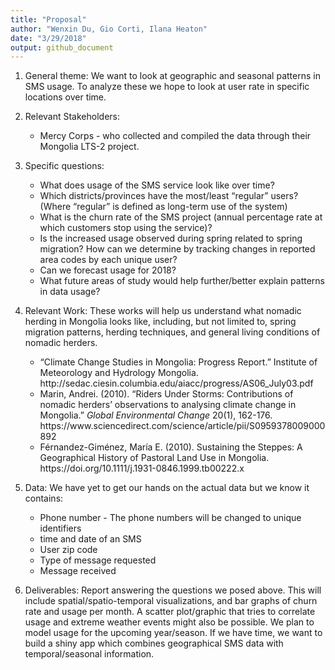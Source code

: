 ```yaml
---
title: "Proposal"
author: "Wenxin Du, Gio Corti, Ilana Heaton"
date: "3/29/2018"
output: github_document
---
```


1. General theme: We want to look at geographic and seasonal patterns in SMS usage. To analyze these we hope to look at user rate in specific locations over time.

2. Relevant Stakeholders:
    + Mercy Corps - who collected and compiled the data through their Mongolia LTS-2 project. 

3. Specific questions: 
    + What does usage of the SMS service look like over time?
    + Which districts/provinces have the most/least "regular" users? (Where "regular" is defined as long-term use of the system)
    + What is the churn rate of the SMS project (annual percentage rate at which customers stop using the service)?
    + Is the increased usage observed during spring related to spring migration? How can we determine by tracking changes in reported area codes by each unique user?
    + Can we forecast usage for 2018?
    + What future areas of study would help further/better explain patterns in data usage?

4. Relevant Work:
    These works will help us understand what nomadic herding in Mongolia looks like, including, but not limited to, spring migration patterns, herding techniques, and general living conditions of nomadic herders. 
    + "Climate Change Studies in Mongolia: Progress Report." Institute of Meteorology and Hydrology Mongolia. http://sedac.ciesin.columbia.edu/aiacc/progress/AS06_July03.pdf
    + Marin, Andrei. (2010). "Riders Under Storms: Contributions of nomadic herders’ observations to analysing climate change in Mongolia." *Global Environmental Change* 20(1), 162-176. https://www.sciencedirect.com/science/article/pii/S0959378009000892
    + Férnandez-Giménez, María E. (2010). Sustaining the Steppes: A Geographical History of Pastoral Land Use in Mongolia. https://doi.org/10.1111/j.1931-0846.1999.tb00222.x

5. Data: 
    We have yet to get our hands on the actual data but we know it contains:
    + Phone number - The phone numbers will be changed to unique identifiers 
    + time and date of an SMS
    + User zip code
    + Type of message requested
    + Message received


   
6. Deliverables:
Report answering the questions we posed above. This will include spatial/spatio-temporal visualizations, and bar graphs of churn rate and usage per month. A scatter plot/graphic that tries to correlate usage and extreme weather events might also be possible. We plan to model usage for the upcoming year/season. If we have time, we want to build a shiny app which combines geographical SMS data with temporal/seasonal information.